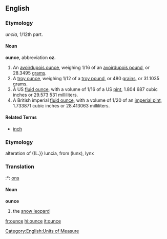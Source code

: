 ==English==

===Etymology===
{{L.}} ''uncia'', 1/12th part.

====Noun====
'''ounce''', abbreviation '''oz.'''

# An [[avoirdupois ounce]], weighing 1/16 of an [[avoirdupois pound]], or 28.3495 [[gram]]s.
# A [[troy ounce]], weighing 1/12 of a [[troy pound]], or 480 [[grain]]s, or 31.1035 grams.
# A US [[fluid ounce]], with a volume of 1/16 of a US [[pint]], 1.804 687 cubic inches or 29.573 531 milliliters.
# A British imperial [[fluid ounce]], with a volume of 1/20 of an [[imperial pint]], 1.733871 cubic inches or 28.413063 milliliters.

====Related Terms====
*[[inch]]

===Etymology===
alteration of ((L.}} luncia, from {{Gr.}} (lunx), lynx

===Translation===

:*{{Nl}}: [[ons]]

====Noun====
'''ounce'''
# the [[snow leopard]]

[[Category:English:Units of Measure]]

[[fr:ounce]]
[[hi:ounce]]
[[it:ounce]]